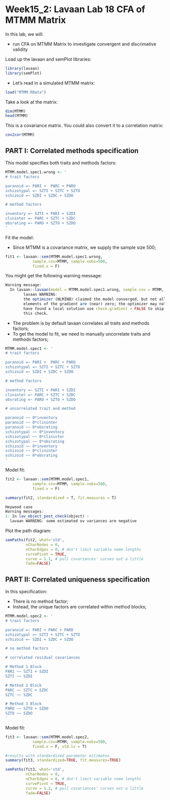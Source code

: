 # Week15_2: Lavaan Lab 18 CFA of MTMM Matrix

In this lab, we will:
    
+ run CFA on MTMM Matrix to investigate convergent and discrimative validity 

Load up the lavaan and semPlot libraries:

```r
library(lavaan)
library(semPlot)
```

+ Let's read in a simulated MTMM matrix:

```r
load("MTMM.RData")
```

Take a look at the matrix:

```r
dim(MTMM)
head(MTMM)
```
This is a covariance matrix. You could also convert it to a correlation matrix: 

```r
cov2cor(MTMM)
```


<!------------------------------>
## PART I: Correlated methods specification 
<!------------------------------>

This model specifies both traits and methods factors:

```r
MTMM.model.spec1.wrong <- '
# trait factors

paranoid =~ PARI +  PARC + PARO   
schizotypal =~ SZTI + SZTC + SZTO
schizoid =~ SZDI + SZDC + SZDO

# method factors

inventory =~ SZTI + PARI + SZDI
clininter =~ PARC + SZTC + SZDC
obsrating =~ PARO + SZTO + SZDO
'
```

Fit the model:

+ Since MTMM is a covariance matrix, we supply the sample size 500;

```r
fit1 <- lavaan::sem(MTMM.model.spec1.wrong, 
            sample.cov=MTMM, sample.nobs=500,
            fixed.x = F)
```

You might get the following warning message:

```r
Warning message:
  In lavaan::lavaan(model = MTMM.model.spec1.wrong, sample.cov = MTMM,  :
        lavaan WARNING:
        the optimizer (NLMINB) claimed the model converged, but not all
        elements of the gradient are (near) zero; the optimizer may not
        have found a local solution use check.gradient = FALSE to skip
        this check.                        
```

+ The problem is by default lavaan correlates all traits and methods factors; 
+ To get the model to fit, we need to manually uncorrelate traits and methods factors;

```r
MTMM.model.spec1 <- '
# trait factors

paranoid =~ PARI +  PARC + PARO   
schizotypal =~ SZTI + SZTC + SZTO
schizoid =~ SZDI + SZDC + SZDO

# method factors

inventory =~ SZTI + PARI + SZDI
clininter =~ PARC + SZTC + SZDC
obsrating =~ PARO + SZTO + SZDO

# uncorrelated trait and method

paranoid ~~ 0*inventory
paranoid ~~ 0*clininter
paranoid ~~ 0*obsrating
schizotypal ~~ 0*inventory
schizotypal ~~ 0*clininter
schizotypal ~~ 0*obsrating
schizoid ~~ 0*inventory
schizoid ~~ 0*clininter
schizoid ~~ 0*obsrating
'
```

Model fit:

```r
fit2 <- lavaan::sem(MTMM.model.spec1, 
            sample.cov=MTMM, sample.nobs=500,
            fixed.x = F)

summary(fit2, standardized = T, fit.measures = T)
```

```r
Heywood case
Warning messages:
1: In lav_object_post_check(object) :
  lavaan WARNING: some estimated ov variances are negative
```

Plot the path diagram:

```r
semPaths(fit2, what='std', 
         nCharNodes = 0,
         nCharEdges = 0, # don't limit variable name lengths
         curvePivot = TRUE, 
         curve = 1.1, # pull covariances' curves out a little
         fade=FALSE)
```


<!------------------------------>
## PART II: Correlated uniqueness specification
<!------------------------------>

In this specification: 

+ There is no method factor;
+ Instead, the unique factors are correlated within method blocks; 

```r
MTMM.model.spec2 <- '
# trait factors

paranoid =~ PARI + PARC + PARO   
schizotypal =~ SZTI + SZTC + SZTO
schizoid =~ SZDI + SZDC + SZDO

# no method factors

# correlated residual covariances

# Method 1 Block
PARI ~~ SZTI + SZDI
SZTI ~~ SZDI

# Method 2 Block
PARC ~~ SZTC + SZDC
SZTC ~~ SZDC

# Method 3 Block
PARO ~~ SZTO + SZDO
SZTO ~~ SZDO
'
```

Model fit:

```r
fit3 <- lavaan::sem(MTMM.model.spec2, 
            sample.cov=MTMM, sample.nobs=500,
            fixed.x = F, std.lv = T)

#results with standardized parameter estimates
summary(fit3, standardized=TRUE, fit.measures=TRUE)
```

```r
semPaths(fit3, what='std', 
         nCharNodes = 0,
         nCharEdges = 0, # don't limit variable name lengths
         curvePivot = TRUE, 
         curve = 1.1, # pull covariances' curves out a little
         fade=FALSE)
```


